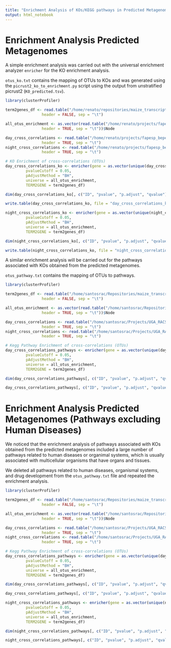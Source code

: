 ```yaml
---
title: "Enrichment Analysis of KOs/KEGG pathways in Predicted Metagenomes"
output: html_notebook
---
```


# Enrichment Analysis Predicted Metagenomes

A simple enrichment analysis was carried out with the universal enrichment analyzer `enricher` for the KO enrichment analysis.

`otus_ko.txt` contains the mapping of OTUs to KOs and was generated using the `picrust2_ko_to_enrichment.py` script using the output from unstratified picrust2 (`KO_predicted.tsv`).

```r
library(clusterProfiler)

term2genes_df <- read.table("/home/renato/repositories/maize_transcriptome_microbiome_networks/general/otus_ko.txt",
                header = FALSE, sep = "\t")

all_otus_enrichment <- as.vector(read.table("/home/renato/projects/fapesp_bepe_pd/microbiome/co_occurrence_networks/2/day_network_zi_pi_metrics.tsv",
                header = TRUE, sep = "\t"))$Node

day_cross_correlations <- read.table("/home/renato/projects/fapesp_bepe_pd/integration_transcriptome_microbiome/transcriptome_microbiome_paper2025/SparXCC_output_day_common_samples_edgelist.tsv",
                header = TRUE, sep = "\t")
night_cross_correlations <- read.table("/home/renato/projects/fapesp_bepe_pd/integration_transcriptome_microbiome/transcriptome_microbiome_paper2025/SparXCC_output_night_common_samples_edgelist.tsv",
                header = TRUE, sep = "\t")

# KO Enrichment of cross-correlations (OTUs)
day_cross_correlations_ko <- enricher(gene = as.vector(unique(day_cross_correlations$OTU)),
         pvalueCutoff = 0.05,
         pAdjustMethod = "BH",
         universe = all_otus_enrichment,
         TERM2GENE = term2genes_df)

dim(day_cross_correlations_ko[, c("ID", "pvalue", "p.adjust", "qvalue")])

write.table(day_cross_correlations_ko, file = "day_cross_correlations_ko_enrichment.tsv", sep = "\t", quote = FALSE, row.names = FALSE)

night_cross_correlations_ko <- enricher(gene = as.vector(unique(night_cross_correlations$OTU)),
         pvalueCutoff = 0.05,
         pAdjustMethod = "BH",
         universe = all_otus_enrichment,
         TERM2GENE = term2genes_df)

dim(night_cross_correlations_ko[, c("ID", "pvalue", "p.adjust", "qvalue")])

write.table(night_cross_correlations_ko, file = "night_cross_correlations_ko_enrichment.tsv", sep = "\t", quote = FALSE, row.names = FALSE)
```

A similar enrichment analysis will be carried out for the pathways associated with KOs obtained from the predicted metagenomes.

`otus_pathway.txt` contains the mapping of OTUs to pathways.

```r
library(clusterProfiler)

term2genes_df <- read.table("/home/santosrac/Repositories/maize_transcriptome_microbiome_networks/general/otus_pathway.txt",
                header = FALSE, sep = "\t")

all_otus_enrichment <- as.vector(read.table("/home/santosrac/Repositories/maize_transcriptome_microbiome_networks/day_network_zi_pi_metrics.tsv",
                header = TRUE, sep = "\t"))$Node

day_cross_correlations <- read.table("/home/santosrac/Projects/UGA_RACS/IntegrationMetataxExpression/SparXCC_OTUs_paper/SparXCC_output_day_common_samples_edgelist.tsv",
                header = TRUE, sep = "\t")
night_cross_correlations <- read.table("/home/santosrac/Projects/UGA_RACS/IntegrationMetataxExpression/SparXCC_OTUs_paper/SparXCC_output_night_common_samples_edgelist.tsv",
                header = TRUE, sep = "\t")

# Kegg Pathway Enrichment of cross-correlations (OTUs)
day_cross_correlations_pathways <- enricher(gene = as.vector(unique(day_cross_correlations$OTU)),
         pvalueCutoff = 0.05,
         pAdjustMethod = "BH",
         universe = all_otus_enrichment,
         TERM2GENE = term2genes_df)

dim(day_cross_correlations_pathways[, c("ID", "pvalue", "p.adjust", "qvalue")])

day_cross_correlations_pathways[, c("ID", "pvalue", "p.adjust", "qvalue")]

```

# Enrichment Analysis Predicted Metagenomes (Pathways excluding Human Diseases)

We noticed that the enrichment analysis of pathways associated with KOs obtained from the predicted metagenomes included a large number of pathways related to human diseases or organimal systems, which is usually associated with multicellular organisms that have organs and tissues.

We deleted all pathways related to human diseases, organismal systems, and drug development from the `otus_pathway.txt` file and repeated the enrichment analysis.

```r
library(clusterProfiler)

term2genes_df <- read.table("/home/santosrac/Repositories/maize_transcriptome_microbiome_networks/general/otus_pathway_filtered.txt",
                header = FALSE, sep = "\t")

all_otus_enrichment <- as.vector(read.table("/home/santosrac/Repositories/maize_transcriptome_microbiome_networks/day_network_zi_pi_metrics.tsv",
                header = TRUE, sep = "\t"))$Node

day_cross_correlations <- read.table("/home/santosrac/Projects/UGA_RACS/IntegrationMetataxExpression/SparXCC_OTUs_paper/SparXCC_output_day_common_samples_edgelist.tsv",
                header = TRUE, sep = "\t")
night_cross_correlations <- read.table("/home/santosrac/Projects/UGA_RACS/IntegrationMetataxExpression/SparXCC_OTUs_paper/SparXCC_output_night_common_samples_edgelist.tsv",
                header = TRUE, sep = "\t")

# Kegg Pathway Enrichment of cross-correlations (OTUs)
day_cross_correlations_pathways <- enricher(gene = as.vector(unique(day_cross_correlations$OTU)),
         pvalueCutoff = 0.05,
         pAdjustMethod = "BH",
         universe = all_otus_enrichment,
         TERM2GENE = term2genes_df)

dim(day_cross_correlations_pathways[, c("ID", "pvalue", "p.adjust", "qvalue")])

day_cross_correlations_pathways[, c("ID", "pvalue", "p.adjust", "qvalue")]

night_cross_correlations_pathways <- enricher(gene = as.vector(unique(night_cross_correlations$OTU)),
         pvalueCutoff = 0.05,
         pAdjustMethod = "BH",
         universe = all_otus_enrichment,
         TERM2GENE = term2genes_df)

dim(night_cross_correlations_pathways[, c("ID", "pvalue", "p.adjust", "qvalue")])

night_cross_correlations_pathways[, c("ID", "pvalue", "p.adjust", "qvalue")]
```